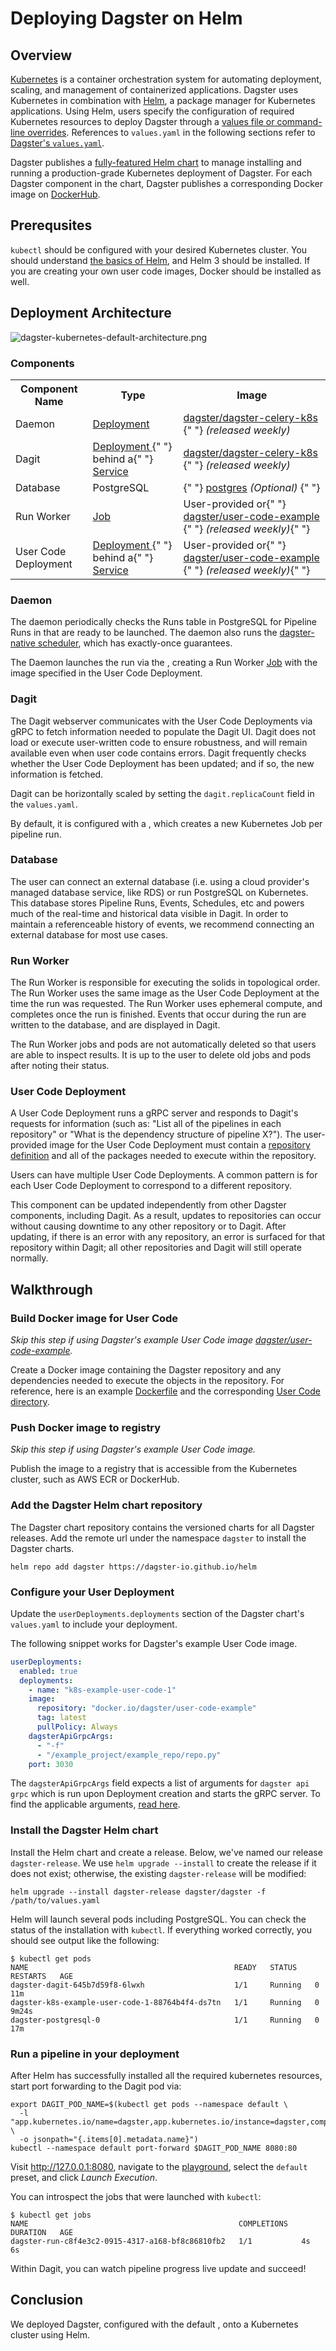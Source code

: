 # Deploying Dagster on Helm

## Overview

[Kubernetes](https://kubernetes.io/) is a container orchestration system for automating deployment, scaling, and management of containerized applications. Dagster uses Kubernetes in combination with [Helm](https://helm.sh/), a package manager for Kubernetes applications. Using Helm, users specify the configuration of required Kubernetes resources to deploy Dagster through a [values file or command-line overrides](https://helm.sh/docs/intro/using_helm/#customizing-the-chart-before-installing). References to `values.yaml` in the following sections refer to [Dagster's `values.yaml`](https://github.com/dagster-io/dagster/blob/master/helm/dagster/values.yaml).

Dagster publishes a [fully-featured Helm chart](https://github.com/dagster-io/dagster/tree/master/helm) to manage installing and running a production-grade Kubernetes deployment of Dagster. For each Dagster component in the chart, Dagster publishes a corresponding Docker image on [DockerHub](https://hub.docker.com/u/dagster).

## Prerequsites

`kubectl` should be configured with your desired Kubernetes cluster. You should understand [the basics of Helm](https://helm.sh/docs/), and Helm 3 should be installed. If you are creating your own user code images, Docker should be installed as well.

## Deployment Architecture

<!-- https://excalidraw.com/#json=4680957890134016,q6NWURUuPP_VThmbRQ89Jg -->

![dagster-kubernetes-default-architecture.png](/images/deploying/dagster-kubernetes-default-architecture.png)

### Components

<table>
  <tr style={{ background: "#F8F8F8" }}>
    <th>Component Name</th>
    <th>Type</th>
    <th>Image</th>
  </tr>
  <tr>
    <td>Daemon </td>
    <td>
      <a href="https://kubernetes.io/docs/concepts/workloads/controllers/deployment/">
        Deployment
      </a>
    </td>
    <td>
      <a href="https://hub.docker.com/r/dagster/dagster-celery-k8s">
        dagster/dagster-celery-k8s
      </a>{" "}
      <i>(released weekly)</i>
    </td>
  </tr>
  <tr style={{ background: "#F8F8F8" }}>
    <td>Dagit</td>
    <td>
      <a href="https://kubernetes.io/docs/concepts/workloads/controllers/deployment/">
        Deployment
      </a>{" "}
      behind a{" "}
      <a href="https://kubernetes.io/docs/concepts/services-networking/service/">
        Service
      </a>
    </td>
    <td>
      <a href="https://hub.docker.com/r/dagster/dagster-celery-k8s">
        dagster/dagster-celery-k8s
      </a>{" "}
      <i>(released weekly)</i>
    </td>
  </tr>
  <tr>
    <td>Database</td>
    <td>PostgreSQL</td>
    <td>
      {" "}
      <a href="https://hub.docker.com/_/postgres">postgres</a> <i>
        (Optional)
      </i>{" "}
    </td>
  </tr>
  <tr style={{ background: "#F8F8F8" }}>
    <td>Run Worker</td>
    <td>
      <a href="https://kubernetes.io/docs/concepts/workloads/controllers/job/">
        Job
      </a>
    </td>
    <td>
      User-provided or{" "}
      <a href="https://hub.docker.com/r/dagster/user-code-example">
        dagster/user-code-example
      </a>{" "}
      <i>(released weekly)</i>{" "}
    </td>
  </tr>
  <tr>
    <td>User Code Deployment</td>
    <td>
      <a href="https://kubernetes.io/docs/concepts/workloads/controllers/deployment/">
        Deployment
      </a>{" "}
      behind a{" "}
      <a href="https://kubernetes.io/docs/concepts/services-networking/service/">
        Service
      </a>
    </td>
    <td>
      User-provided or{" "}
      <a href="https://hub.docker.com/r/dagster/user-code-example">
        dagster/user-code-example
      </a>{" "}
      <i>(released weekly)</i>{" "}
    </td>
  </tr>
</table>

### Daemon

The daemon periodically checks the Runs table in PostgreSQL for Pipeline Runs in that are ready to be launched. The daemon also runs the [dagster-native scheduler](/deployment/dagster-daemon), which has exactly-once guarantees.

The Daemon launches the run via the <PyObject module="dagster_k8s" object="K8sRunLauncher" />, creating a Run Worker [Job](https://kubernetes.io/docs/concepts/workloads/controllers/job/) with the image specified in the User Code Deployment.

### Dagit

The Dagit webserver communicates with the User Code Deployments via gRPC to fetch information needed to populate the Dagit UI. Dagit does not load or execute user-written code to ensure robustness, and will remain available even when user code contains errors. Dagit frequently checks whether the User Code Deployment has been updated; and if so, the new information is fetched.

Dagit can be horizontally scaled by setting the `dagit.replicaCount` field in the `values.yaml`.

By default, it is configured with a <PyObject module="dagster_k8s" object="K8sRunLauncher" />, which creates a new Kubernetes Job per pipeline run.

### Database

The user can connect an external database (i.e. using a cloud provider's managed database service, like RDS) or run PostgreSQL on Kubernetes. This database stores Pipeline Runs, Events, Schedules, etc and powers much of the real-time and historical data visible in Dagit. In order to maintain a referenceable history of events, we recommend connecting an external database for most use cases.

### Run Worker

The Run Worker is responsible for executing the solids in topological order. The Run Worker uses the same image as the User Code Deployment at the time the run was requested. The Run Worker uses ephemeral compute, and completes once the run is finished. Events that occur during the run are written to the database, and are displayed in Dagit.

The Run Worker jobs and pods are not automatically deleted so that users are able to inspect results. It is up to the user to delete old jobs and pods after noting their status.

### User Code Deployment

A User Code Deployment runs a gRPC server and responds to Dagit's requests for information (such as: "List all of the pipelines in each repository" or "What is the dependency structure of pipeline X?"). The user-provided image for the User Code Deployment must contain a [repository definition](/concepts/repositories-workspaces/repositories) and all of the packages needed to execute within the repository.

Users can have multiple User Code Deployments. A common pattern is for each User Code Deployment to correspond to a different repository.

This component can be updated independently from other Dagster components, including Dagit. As a result, updates to repositories can occur without causing downtime to any other repository or to Dagit. After updating, if there is an error with any repository, an error is surfaced for that repository within Dagit; all other repositories and Dagit will still operate normally.

## Walkthrough

### Build Docker image for User Code

_Skip this step if using Dagster's example User Code image [dagster/user-code-example](https://hub.docker.com/r/dagster/user-code-example)._

Create a Docker image containing the Dagster repository and any dependencies needed to execute the objects in the repository. For reference, here is an example [Dockerfile](https://github.com/dagster-io/dagster/blob/master/python_modules/automation/automation/docker/images/k8s-example/Dockerfile) and the corresponding [User Code directory](https://github.com/dagster-io/dagster/tree/master/examples/deploy_k8s/example_project).

### Push Docker image to registry

_Skip this step if using Dagster's example User Code image._

Publish the image to a registry that is accessible from the Kubernetes cluster, such as AWS ECR or DockerHub.

### Add the Dagster Helm chart repository

The Dagster chart repository contains the versioned charts for all Dagster releases. Add the remote url under the namespace `dagster` to install the Dagster charts.

    helm repo add dagster https://dagster-io.github.io/helm

### Configure your User Deployment

Update the `userDeployments.deployments` section of the Dagster chart's `values.yaml` to include your deployment.

The following snippet works for Dagster's example User Code image.

```yaml
userDeployments:
  enabled: true
  deployments:
    - name: "k8s-example-user-code-1"
    image:
      repository: "docker.io/dagster/user-code-example"
      tag: latest
      pullPolicy: Always
    dagsterApiGrpcArgs:
      - "-f"
      - "/example_project/example_repo/repo.py"
    port: 3030
```

The `dagsterApiGrpcArgs` field expects a list of arguments for `dagster api grpc` which is run upon Deployment creation and starts the gRPC server. To find the applicable arguments, [read here](/concepts/repositories-workspaces/workspaces#running-your-own-grpc-server).

### Install the Dagster Helm chart

Install the Helm chart and create a release. Below, we've named our release `dagster-release`. We use `helm upgrade --install` to create the release if it does not exist; otherwise, the existing `dagster-release` will be modified:

    helm upgrade --install dagster-release dagster/dagster -f /path/to/values.yaml

Helm will launch several pods including PostgreSQL. You can check the status of the installation with `kubectl`. If everything worked correctly, you should see output like the following:

    $ kubectl get pods
    NAME                                              READY   STATUS    RESTARTS   AGE
    dagster-dagit-645b7d59f8-6lwxh                    1/1     Running   0          11m
    dagster-k8s-example-user-code-1-88764b4f4-ds7tn   1/1     Running   0          9m24s
    dagster-postgresql-0                              1/1     Running   0          17m

### Run a pipeline in your deployment

After Helm has successfully installed all the required kubernetes resources, start port forwarding to the Dagit pod via:

    export DAGIT_POD_NAME=$(kubectl get pods --namespace default \
      -l "app.kubernetes.io/name=dagster,app.kubernetes.io/instance=dagster,component=dagit" \
      -o jsonpath="{.items[0].metadata.name}")
    kubectl --namespace default port-forward $DAGIT_POD_NAME 8080:80

Visit <http://127.0.0.1:8080>, navigate to the [playground](http://127.0.0.1:8080/workspace/example_repo@k8s-example-user-code-1/pipelines/example_pipe/playground), select the `default` preset, and click _Launch Execution_.

You can introspect the jobs that were launched with `kubectl`:

    $ kubectl get jobs
    NAME                                               COMPLETIONS   DURATION   AGE
    dagster-run-c8f4e3c2-0915-4317-a168-bf8c86810fb2   1/1           4s         6s

Within Dagit, you can watch pipeline progress live update and succeed!

## Conclusion

We deployed Dagster, configured with the default <PyObject module="dagster_k8s" object="K8sRunLauncher" />, onto a Kubernetes cluster using Helm.
